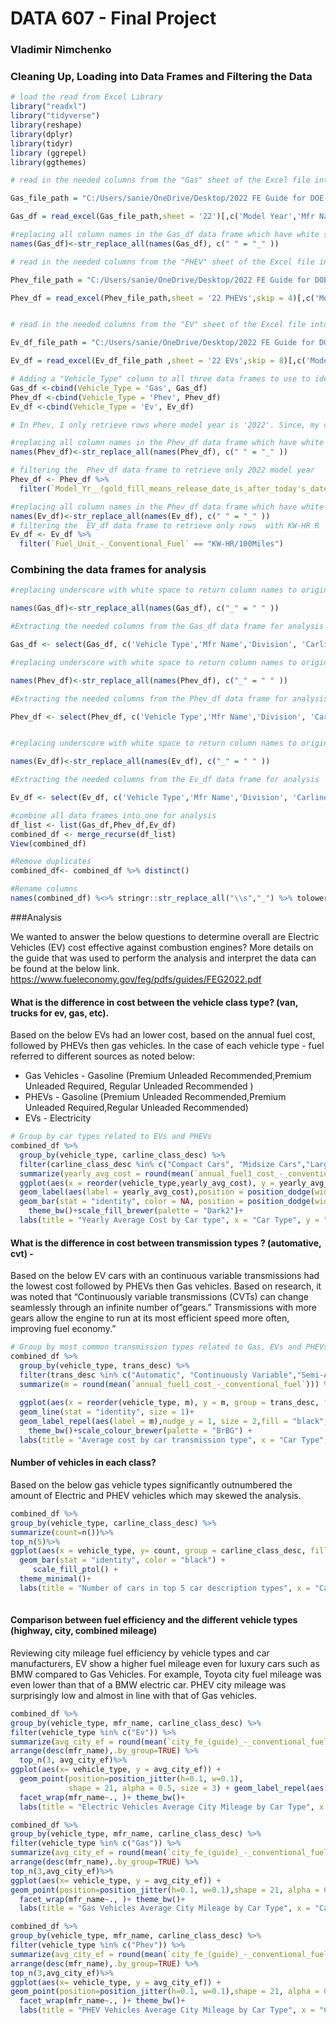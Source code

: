 # DATA 607 - Final Project

### Vladimir Nimchenko

### Cleaning Up, Loading into Data Frames and Filtering the Data

```{r}
# load the read from Excel Library
library("readxl")
library("tidyverse")
library(reshape)
library(dplyr)
library(tidyr)
library (ggrepel)
library(ggthemes)

# read in the needed columns from the "Gas" sheet of the Excel file into a data frame

Gas_file_path = "C:/Users/sanie/OneDrive/Desktop/2022 FE Guide for DOE-release dates before 8-2-2022-no-sales -8-1-2022public.xlsx"

Gas_df = read_excel(Gas_file_path,sheet = '22')[,c('Model Year','Mfr Name','Division', 'Carline','Index (Model Type Index)','Eng Displ','# Cyl','Transmission','City FE (Guide) - Conventional Fuel','Hwy FE (Guide) - Conventional Fuel','Comb FE (Guide) - Conventional Fuel','Air Aspiration Method Desc','Trans','Trans Desc','# Gears','Drive Sys','Drive Desc','Fuel Usage Desc - Conventional Fuel','Annual Fuel1 Cost - Conventional Fuel','Fuel2 EPA Calculated Annual Fuel Cost - Alternative Fuel','Carline Class Desc','EPA FE Label Dataset ID','MFR Calculated Gas Guzzler MPG','$ You Save over 5 years (amount saved in fuel costs over 5 years - on label)','$ You Spend over 5 years (increased amount spent in fuel costs over 5 years - on label)','Comb CO2 Rounded Adjusted (as shown on FE Label)')]

#replacing all column names in the Gas_df data frame which have white space with underscore for filtering        purposes
names(Gas_df)<-str_replace_all(names(Gas_df), c(" " = "_" ))

# read in the needed columns from the "PHEV" sheet of the Excel file into a data frame

Phev_file_path = "C:/Users/sanie/OneDrive/Desktop/2022 FE Guide for DOE-release dates before 8-2-2022-no-sales -8-1-2022public.xlsx"

Phev_df = read_excel(Phev_file_path,sheet = '22 PHEVs',skip = 4)[,c('Model Yr  (gold fill means release date is after today\'s date)','Mfr Name','Division', 'Carline','Index (Model Type Index)','Eng Displ','# Cyl','Transmission','City FE (Guide) - Conventional Fuel','Hwy FE (Guide) - Conventional Fuel','Comb FE (Guide) - Conventional Fuel','Air Aspiration Method Desc','Trans','Trans Desc','# Gears','Drive Sys','Drive Desc','Fuel Usage Desc - Conventional Fuel','Annual Fuel1 Cost - Conventional Fuel','Fuel2 EPA Calculated Annual Fuel Cost - Alternative Fuel','Carline Class Desc','EPA FE Label Dataset ID','MFR Calculated Gas Guzzler MPG','$ You Save over 5 years (amount saved in fuel costs over 5 years - on label)','$ You Spend over 5 years (increased amount spent in fuel costs over 5 years - on label)','Comb CO2 Rounded Adjusted (as shown on FE Label)')]


# read in the needed columns from the "EV" sheet of the Excel file into a data frame

Ev_df_file_path = "C:/Users/sanie/OneDrive/Desktop/2022 FE Guide for DOE-release dates before 8-2-2022-no-sales -8-1-2022public.xlsx"

Ev_df = read_excel(Ev_df_file_path ,sheet = '22 EVs',skip = 8)[,c('Model Yr','Mfr Name','Division', 'Carline','Index (Model Type Index)','Eng Displ','# Cyl','Transmission','City FE (Guide) - Conventional Fuel','Hwy FE (Guide) - Conventional Fuel','Comb FE (Guide) - Conventional Fuel','Air Aspiration Method Desc','Trans','Trans Desc','# Gears','Drive Sys','Drive Desc','Fuel Usage Desc - Conventional Fuel','Annual Fuel1 Cost - Conventional Fuel','Fuel2 EPA Calculated Annual Fuel Cost - Alternative Fuel','Carline Class Desc','EPA FE Label Dataset ID','MFR Calculated Gas Guzzler MPG','$ You Save over 5 years (amount saved in fuel costs over 5 years - on label)','$ You Spend over 5 years (increased amount spent in fuel costs over 5 years - on label)','Comb CO2 Rounded Adjusted (as shown on FE Label)','Fuel Unit - Conventional Fuel')]

# Adding a "Vehicle_Type" column to all three data frames to use to identify what sheet the info came from
Gas_df <-cbind(Vehicle_Type = 'Gas', Gas_df)
Phev_df <-cbind(Vehicle_Type = 'Phev', Phev_df)
Ev_df <-cbind(Vehicle_Type = 'Ev', Ev_df)

# In Phev, I only retrieve rows where model year is '2022'. Since, my column names have spaces, to filter I   would first  replace white space with underscore

#replacing all column names in the Phev_df data frame which have white space with underscore for filtering   purposes
names(Phev_df)<-str_replace_all(names(Phev_df), c(" " = "_" ))

# filtering the  Phev_df data frame to retrieve only 2022 model year
Phev_df <- Phev_df %>%
  filter(`Model_Yr__(gold_fill_means_release_date_is_after_today's_date)` == "2022")

#replacing all column names in the Phev_df data frame which have white space with underscore for filtering   purposes
names(Ev_df)<-str_replace_all(names(Ev_df), c(" " = "_" ))
# filtering the  EV_df data frame to retrieve only rows  with KW-HR R
Ev_df <- Ev_df %>%
  filter(`Fuel_Unit_-_Conventional_Fuel` == "KW-HR/100Miles")

```

### Combining the data frames for analysis

```{r}

#replacing underscore with white space to return column names to original state

names(Gas_df)<-str_replace_all(names(Gas_df), c("_" = " " ))

#Extracting the needed columns from the Gas_df data frame for analysis

Gas_df <- select(Gas_df, c('Vehicle Type','Mfr Name','Division', 'Carline','Index (Model Type Index)','Eng Displ','# Cyl','Transmission','City FE (Guide) - Conventional Fuel','Hwy FE (Guide) - Conventional Fuel','Comb FE (Guide) - Conventional Fuel','Air Aspiration Method Desc','Trans','Trans Desc','# Gears','Drive Sys','Drive Desc','Fuel Usage Desc - Conventional Fuel','Annual Fuel1 Cost - Conventional Fuel','Fuel2 EPA Calculated Annual Fuel Cost - Alternative Fuel','Carline Class Desc','EPA FE Label Dataset ID','MFR Calculated Gas Guzzler MPG','$ You Save over 5 years (amount saved in fuel costs over 5 years - on label)','$ You Spend over 5 years (increased amount spent in fuel costs over 5 years - on label)','Comb CO2 Rounded Adjusted (as shown on FE Label)'))

#replacing underscore with white space to return column names to original state

names(Phev_df)<-str_replace_all(names(Phev_df), c("_" = " " ))

#Extracting the needed columns from the Phev_df data frame for analysis

Phev_df <- select(Phev_df, c('Vehicle Type','Mfr Name','Division', 'Carline','Index (Model Type Index)','Eng Displ','# Cyl','Transmission','City FE (Guide) - Conventional Fuel','Hwy FE (Guide) - Conventional Fuel','Comb FE (Guide) - Conventional Fuel','Air Aspiration Method Desc','Trans','Trans Desc','# Gears','Drive Sys','Drive Desc','Fuel Usage Desc - Conventional Fuel','Annual Fuel1 Cost - Conventional Fuel','Fuel2 EPA Calculated Annual Fuel Cost - Alternative Fuel','Carline Class Desc','EPA FE Label Dataset ID','MFR Calculated Gas Guzzler MPG','$ You Save over 5 years (amount saved in fuel costs over 5 years - on label)','$ You Spend over 5 years (increased amount spent in fuel costs over 5 years - on label)','Comb CO2 Rounded Adjusted (as shown on FE Label)'))


#replacing underscore with white space to return column names to original state

names(Ev_df)<-str_replace_all(names(Ev_df), c("_" = " " ))

#Extracting the needed columns from the Ev_df data frame for analysis

Ev_df <- select(Ev_df, c('Vehicle Type','Mfr Name','Division', 'Carline','Index (Model Type Index)','Eng Displ','# Cyl','Transmission','City FE (Guide) - Conventional Fuel','Hwy FE (Guide) - Conventional Fuel','Comb FE (Guide) - Conventional Fuel','Air Aspiration Method Desc','Trans','Trans Desc','# Gears','Drive Sys','Drive Desc','Fuel Usage Desc - Conventional Fuel', 'Annual Fuel1 Cost - Conventional Fuel','Fuel2 EPA Calculated Annual Fuel Cost - Alternative Fuel','Carline Class Desc','EPA FE Label Dataset ID','MFR Calculated Gas Guzzler MPG','$ You Save over 5 years (amount saved in fuel costs over 5 years - on label)' ,'$ You Spend over 5 years (increased amount spent in fuel costs over 5 years - on label)','Comb CO2 Rounded Adjusted (as shown on FE Label)'))

#combine all data frames into one for analysis
df_list <- list(Gas_df,Phev_df,Ev_df)
combined_df <- merge_recurse(df_list)
View(combined_df)
```

```{r}
#Remove duplicates
combined_df<- combined_df %>% distinct()
```

```{r}
#Rename columns
names(combined_df) %<>% stringr::str_replace_all("\\s","_") %>% tolower
```


###Analysis

We wanted to answer the below questions to determine overall are Electric Vehicles (EV) cost effective against combustion engines? More details on the guide that was used to perform the analysis and interpret the data can be found at the below link. <https://www.fueleconomy.gov/feg/pdfs/guides/FEG2022.pdf>

#### What is the difference in cost between the vehicle class type? (van, trucks for ev, gas, etc). 
Based on the below EVs had an lower cost, based on the annual fuel cost, followed by PHEVs then gas vehicles. In the case of each vehicle type - fuel referred to different sources as noted below:

-   Gas Vehicles - Gasoline (Premium Unleaded Recommended,Premium Unleaded Required, Regular Unleaded Recommended )
-   PHEVs - Gasoline (Premium Unleaded Recommended,Premium Unleaded Required,Regular Unleaded Recommended)
-   EVs - Electricity

```{r}
# Group by car types related to EVs and PHEVs 
combined_df %>% 
  group_by(vehicle_type, carline_class_desc) %>% 
  filter(carline_class_desc %in% c("Compact Cars", "Midsize Cars","Large Cars", "Subcompact Cars")) %>% 
  summarize(yearly_avg_cost = round(mean(`annual_fuel1_cost_-_conventional_fuel`))) %>% 
  ggplot(aes(x = reorder(vehicle_type,yearly_avg_cost), y = yearly_avg_cost, group = carline_class_desc, fill = carline_class_desc)) + 
  geom_label(aes(label = yearly_avg_cost),position = position_dodge(width = 1),vjust = -.2, size = 2,fill = "white") +
  geom_bar(stat = "identity", color = NA, position = position_dodge(width = 0.9))+
    theme_bw()+scale_fill_brewer(palette = "Dark2")+ 
  labs(title = "Yearly Average Cost by Car type", x = "Car Type", y = "Yearly Average Cost") 
```

#### What is the difference in cost between transmission types ? (automative, cvt) - 
Based on the below EV cars with an continuous variable transmissions had the lowest cost followed by PHEVs then Gas vehicles. Based on research, it was noted that "Continuously variable transmissions (CVTs) can change seamlessly through an infinite number of"gears." Transmissions with more gears allow the engine to run at its most efficient speed more often, improving fuel economy."

```{r}
# Group by most common transmission types related to Gas, EVs and PHEVs 
combined_df %>% 
  group_by(vehicle_type, trans_desc) %>% 
  filter(trans_desc %in% c("Automatic", "Continuously Variable","Semi-Automatic", "Automated Manual")) %>% 
  summarize(m = round(mean(`annual_fuel1_cost_-_conventional_fuel`))) %>% 
  
  ggplot(aes(x = reorder(vehicle_type, m), y = m, group = trans_desc, fill = trans_desc, color = trans_desc)) +
  geom_line(stat = "identity", size = 1)+ 
  geom_label_repel(aes(label = m),nudge_y = 1, size = 2,fill = "black", color = "white") +
    theme_bw()+scale_colour_brewer(palette = "BrBG") + 
  labs(title = "Average cost by car transmission type", x = "Car Type", y = "Average Cost") 
```

#### Number of vehicles in each class? 
Based on the below gas vehicle types significantly outnumbered the amount of Electric and PHEV vehicles which may skewed the analysis.

```{r}
combined_df %>% 
group_by(vehicle_type, carline_class_desc) %>% 
summarize(count=n())%>% 
top_n(5)%>% 
ggplot(aes(x = vehicle_type, y= count, group = carline_class_desc, fill = carline_class_desc)) +
  geom_bar(stat = "identity", color = "black") +  
     scale_fill_ptol() +
  theme_minimal()+
  labs(title = "Number of cars in top 5 car description types", x = "Car Type", y = "Count") 
  
```

#### Comparison between fuel efficiency and the different vehicle types (highway, city, combined mileage)

Reviewing city mileage fuel efficiency by vehicle types and car manufacturers, EV show a higher fuel mileage even for luxury cars such as BMW compared to Gas Vehicles. For example, Toyota city fuel mileage was even lower than that of a BMW electric car. PHEV city mileage was surprisingly low and almost in line with that of Gas vehicles. 
```{r}
combined_df %>% 
group_by(vehicle_type, mfr_name, carline_class_desc) %>% 
filter(vehicle_type %in% c("Ev")) %>%
summarize(avg_city_ef = round(mean(`city_fe_(guide)_-_conventional_fuel`)))%>%
arrange(desc(mfr_name),.by_group=TRUE) %>%
  top_n(3, avg_city_ef)%>%
ggplot(aes(x= vehicle_type, y = avg_city_ef)) + 
  geom_point(position=position_jitter(h=0.1, w=0.1),
             shape = 21, alpha = 0.5, size = 3) + geom_label_repel(aes(label = avg_city_ef),nudge_y = 1, size = 2,fill = "black", color = "white") +
  facet_wrap(mfr_name~., )+ theme_bw()+
  labs(title = "Electric Vehicles Average City Mileage by Car Type", x = "Car Type", y = "Mileage")
```
```{r}
combined_df %>% 
group_by(vehicle_type, mfr_name, carline_class_desc) %>% 
filter(vehicle_type %in% c("Gas")) %>%
summarize(avg_city_ef = round(mean(`city_fe_(guide)_-_conventional_fuel`)))%>%
arrange(desc(mfr_name),.by_group=TRUE) %>%
top_n(3,avg_city_ef)%>%
ggplot(aes(x= vehicle_type, y = avg_city_ef)) + 
geom_point(position=position_jitter(h=0.1, w=0.1),shape = 21, alpha = 0.5, size = 3) + geom_label_repel(aes(label = avg_city_ef),nudge_y = 1, size = 2,fill = "black", color = "white") +
  facet_wrap(mfr_name~., )+ theme_bw()+
  labs(title = "Gas Vehicles Average City Mileage by Car Type", x = "Car Type", y = "Mileage")
```
```{r}
combined_df %>% 
group_by(vehicle_type, mfr_name, carline_class_desc) %>% 
filter(vehicle_type %in% c("Phev")) %>%
summarize(avg_city_ef = round(mean(`city_fe_(guide)_-_conventional_fuel`)))%>%
arrange(desc(mfr_name),.by_group=TRUE) %>%
top_n(3,avg_city_ef)%>%
ggplot(aes(x= vehicle_type, y = avg_city_ef)) + 
geom_point(position=position_jitter(h=0.1, w=0.1),shape = 21, alpha = 0.5, size = 3) + geom_label_repel(aes(label = avg_city_ef),nudge_y = 1, size = 2,fill = "black", color = "white") +
  facet_wrap(mfr_name~., )+ theme_bw()+
  labs(title = "PHEV Vehicles Average City Mileage by Car Type", x = "Car Type", y = "Mileage")
```
